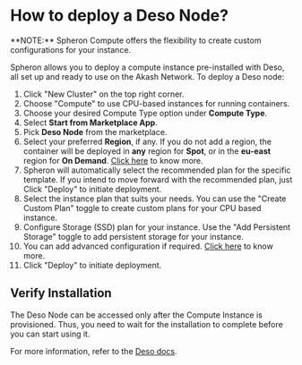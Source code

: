
# How to deploy a Deso Node?

<Callout type="info">
  **NOTE:** Spheron Compute offers the flexibility to create custom
  configurations for your instance.
</Callout>

Spheron allows you to deploy a compute instance pre-installed with Deso, all set up and ready to use on the Akash Network.
To deploy a Deso node:

1. Click "New Cluster" on the top right corner.
2. Choose "Compute" to use CPU-based instances for running containers.
3. Choose your desired Compute Type option under **Compute Type**.
4. Select **Start from Marketplace App**.
5. Pick **Deso Node** from the marketplace.
6. Select your preferred **Region**, if any. If you do not add a region, the container will be deployed in **any** region for **Spot**, or in the **eu-east** region for **On Demand**. [Click here](/compute/cluster/#region) to know more.
7. Spheron will automatically select the recommended plan for the specific template. If you intend to move forward with the recommended plan, just Click "Deploy" to initiate deployment.
8. Select the instance plan that suits your needs. You can use the "Create Custom Plan" toggle to create custom plans for your CPU based instance.
9. Configure Storage (SSD) plan for your instance. Use the "Add Persistent Storage" toggle to add persistent storage for your instance.
10. You can add advanced configuration if required. [Click here](/compute/cluster/#advance-configuration-1) to know more.
11. Click "Deploy" to initiate deployment.

## Verify Installation

The Deso Node can be accessed only after the Compute Instance is provisioned.
Thus, you need to wait for the installation to complete before you can start using it.

For more information, refer to the [Deso docs](https://docs.deso.org/).

<Navigation name="Deploy Deso Node" />
